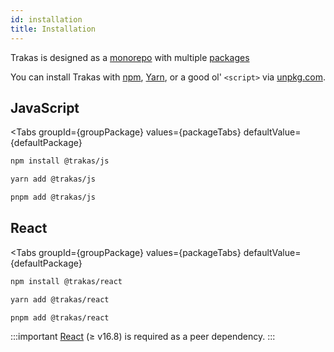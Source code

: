 ```yaml
---
id: installation
title: Installation
---
```



Trakas is designed as a [monorepo](https://en.wikipedia.org/wiki/Monorepo)
with multiple [packages](https://github.com/trakas/trakas/tree/master/packages)

You can install Trakas with [npm](https://www.npmjs.com), [Yarn](https://yarnpkg.com), or a good ol' `<script>` via [unpkg.com](https://unpkg.com).

## JavaScript

<Tabs
  groupId={groupPackage}
  values={packageTabs}
  defaultValue={defaultPackage}
>

<TabItem value="npm">

```bash
npm install @trakas/js
```

</TabItem>

<TabItem value="yarn">

```bash
yarn add @trakas/js
```

</TabItem>

<TabItem value="pnpm">

```bash
pnpm add @trakas/js
```

</TabItem>

</Tabs>

## React

<Tabs
  groupId={groupPackage}
  values={packageTabs}
  defaultValue={defaultPackage}
>

<TabItem value="npm">

```bash
npm install @trakas/react
```

</TabItem>

<TabItem value="yarn">

```bash
yarn add @trakas/react
```

</TabItem>

<TabItem value="pnpm">

```bash
pnpm add @trakas/react
```

</TabItem>

</Tabs>

:::important
[React](https://reactjs.org) (≥ v16.8) is required as a peer dependency.
:::

